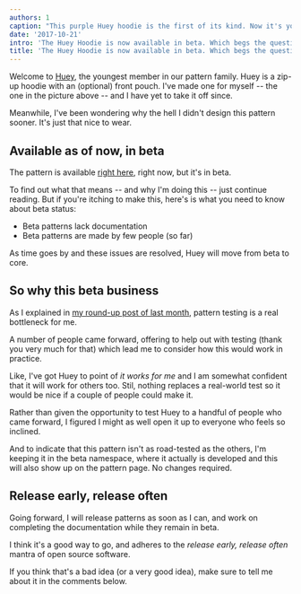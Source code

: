 ```yaml
---
authors: 1
caption: "This purple Huey hoodie is the first of its kind. Now it's your turn"
date: '2017-10-21'
intro: 'The Huey Hoodie is now available in beta. Which begs the question, what does it mean for a pattern to be in Beta?'
title: 'The Huey Hoodie is now available in beta. Which begs the question, what does it mean for a pattern to be in Beta?'
---
```


Welcome to [Huey](/designs/huey), the youngest member in our pattern family.
Huey is a zip-up hoodie with an (optional) front pouch. I've made one for
myself -- the one in the picture above -- and I have yet to take it off since.

Meanwhile, I've been wondering why the hell I didn't design this pattern sooner.
It's just that nice to wear.

<!-- truncate -->

## Available as of now, in beta

The pattern is available [right here](/designs/huey), right now, but it's in
beta.

To find out what that means -- and why I'm doing this -- just continue reading.
But if you're itching to make this, here's is what you need to know about beta
status:

- Beta patterns lack documentation
- Beta patterns are made by few people (so far)

As time goes by and these issues are resolved, Huey will move from beta to
core.

## So why this beta business

As I explained in [my round-up post of last month](/blog/roundup-2017-09/),
pattern testing is a real bottleneck for me.

A number of people came forward, offering to help out with testing (thank you
very much for that) which lead me to consider how this would work in practice.

Like, I've got Huey to point of _it works for me_ and I am somewhat confident
that it will work for others too. Stil, nothing replaces a real-world test so
it would be nice if a couple of people could make it.

Rather than given the opportunity to test Huey to a handful of people who came
forward, I figured I might as well open it up to everyone who feels so
inclined.

And to indicate that this pattern isn't as road-tested as the others, I'm
keeping it in the beta namespace, where it actually is developed and this will
also show up on the pattern page. No changes required.

## Release early, release often

Going forward, I will release patterns as soon as I can, and work on completing
the documentation while they remain in beta.

I think it's a good way to go, and adheres to the _release early, release
often_ mantra of open source software.

If you think that's a bad idea (or a very good idea), make sure to tell me
about it in the comments below.
